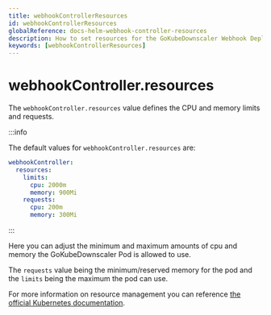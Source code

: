 ```yaml
---
title: webhookControllerResources
id: webhookControllerResources
globalReference: docs-helm-webhook-controller-resources
description: How to set resources for the GoKubeDownscaler Webhook Deployment
keywords: [webhookControllerResources]
---
```


# webhookController.resources

The `webhookController.resources` value defines the CPU and memory limits and requests.

:::info

The default values for `webhookController.resources` are:

```yaml
webhookController:
  resources:
    limits:
      cpu: 2000m
      memory: 900Mi
    requests:
      cpu: 200m
      memory: 300Mi
```

:::

Here you can adjust the minimum and maximum amounts of cpu and memory the GoKubeDownscaler Pod is allowed to use.

The `requests` value being the minimum/reserved memory for the pod and the `limits` being the maximum the pod can use.

For more information on resource management you can reference [the official Kubernetes documentation](https://kubernetes.io/docs/concepts/configuration/manage-resources-containers).
